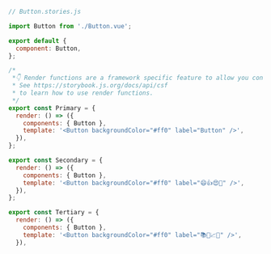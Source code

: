 ```js
// Button.stories.js

import Button from './Button.vue';

export default {
  component: Button,
};

/*
 *👇 Render functions are a framework specific feature to allow you control on how the component renders.
 * See https://storybook.js.org/docs/api/csf
 * to learn how to use render functions.
 */
export const Primary = {
  render: () => ({
    components: { Button },
    template: '<Button backgroundColor="#ff0" label="Button" />',
  }),
};

export const Secondary = {
  render: () => ({
    components: { Button },
    template: '<Button backgroundColor="#ff0" label="😄👍😍💯" />',
  }),
};

export const Tertiary = {
  render: () => ({
    components: { Button },
    template: '<Button backgroundColor="#ff0" label="📚📕📈🤓" />',
  }),
```
